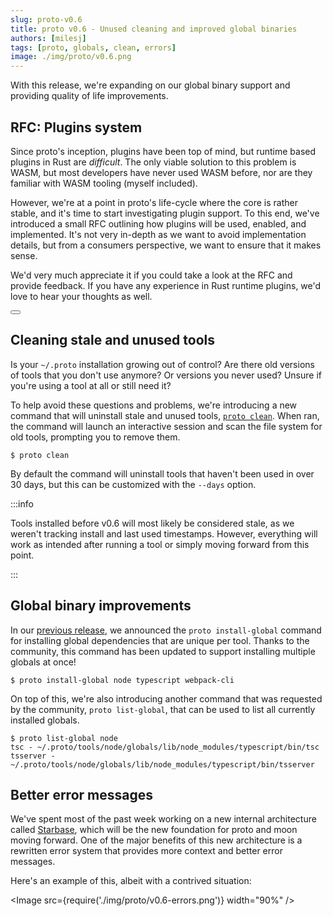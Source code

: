 ```yaml
---
slug: proto-v0.6
title: proto v0.6 - Unused cleaning and improved global binaries
authors: [milesj]
tags: [proto, globals, clean, errors]
image: ./img/proto/v0.6.png
---
```



With this release, we're expanding on our global binary support and providing quality of life
improvements.

<!--truncate-->

## RFC: Plugins system

Since proto's inception, plugins have been top of mind, but runtime based plugins in Rust are
_difficult_. The only viable solution to this problem is WASM, but most developers have never used
WASM before, nor are they familiar with WASM tooling (myself included).

However, we're at a point in proto's life-cycle where the core is rather stable, and it's time to
start investigating plugin support. To this end, we've introduced a small RFC outlining how plugins
will be used, enabled, and implemented. It's not very in-depth as we want to avoid implementation
details, but from a consumers perspective, we want to ensure that it makes sense.

We'd very much appreciate it if you could take a look at the RFC and provide feedback. If you have
any experience in Rust runtime plugins, we'd love to hear your thoughts as well.

<div class="flex justify-center">
  <Button label="View RFC" href="https://github.com/moonrepo/proto/issues/73" size="lg" />
</div>

## Cleaning stale and unused tools

Is your `~/.proto` installation growing out of control? Are there old versions of tools that you
don't use anymore? Or versions you never used? Unsure if you're using a tool at all or still need
it?

To help avoid these questions and problems, we're introducing a new command that will uninstall
stale and unused tools, [`proto clean`](/docs/proto/commands/clean). When ran, the command will
launch an interactive session and scan the file system for old tools, prompting you to remove them.

```shell
$ proto clean
```

By default the command will uninstall tools that haven't been used in over 30 days, but this can be
customized with the `--days` option.

:::info

Tools installed before v0.6 will most likely be considered stale, as we weren't tracking install and
last used timestamps. However, everything will work as intended after running a tool or simply
moving forward from this point.

:::

## Global binary improvements

In our [previous release](./proto-v0.5), we announced the `proto install-global` command for
installing global dependencies that are unique per tool. Thanks to the community, this command has
been updated to support installing multiple globals at once!

```shell
$ proto install-global node typescript webpack-cli
```

On top of this, we're also introducing another command that was requested by the community,
`proto list-global`, that can be used to list all currently installed globals.

```shell
$ proto list-global node
tsc - ~/.proto/tools/node/globals/lib/node_modules/typescript/bin/tsc
tsserver - ~/.proto/tools/node/globals/lib/node_modules/typescript/bin/tsserver
```

## Better error messages

We've spent most of the past week working on a new internal architecture called
[Starbase](https://github.com/moonrepo/starbase), which will be the new foundation for proto and
moon moving forward. One of the major benefits of this new architecture is a rewritten error system
that provides more context and better error messages.

Here's an example of this, albeit with a contrived situation:

<Image src={require('./img/proto/v0.6-errors.png')} width="90%" />
